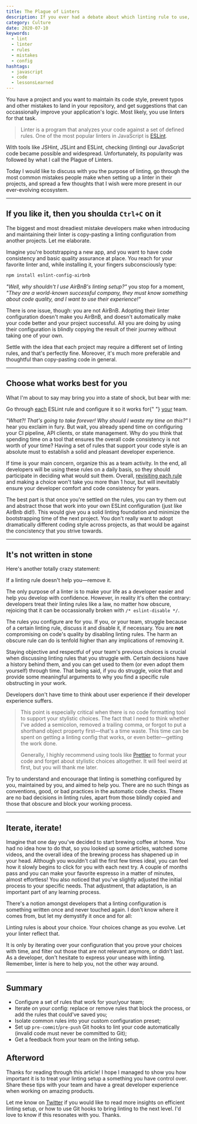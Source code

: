 ```yaml
---
title: The Plague of Linters
description: If you ever had a debate about which linting rule to use, you must read this.
category: Culture
date: 2020-07-10
keywords:
  - lint
  - linter
  - rules
  - mistakes
  - config
hashtags:
  - javascript
  - code
  - lessonsLearned
---
```


You have a project and you want to maintain its code style, prevent typos and other mistakes to land in your repository, and get suggestions that can occassionally improve your application's logic. Most likely, you use linters for that task.

> Linter is a program that analyzes your code against a set of defined rules. One of the most popular linters in JavaScript is [ESLint](https://eslint.org).

With tools like JSHint, JSLint and ESLint, checking (linting) our JavaScript code became possible and widespread. Unfortunately, its popularity was followed by what I call the Plague of Linters.

Today I would like to discuss with you the purpose of linting, go through the most common mistakes people make when setting up a linter in their projects, and spread a few thoughts that I wish were more present in our ever-evolving ecosystem.

---

## If you like it, then you shoulda `Ctrl+C` on it

The biggest and most dreadiest mistake developers make when introducing and maintaining their linter is copy-pasting a linting configuration from another projects. Let me elaborate.

Imagine you're bootstrapping a new app, and you want to have code consistency and basic quality assurance at place. You reach for your favorite linter and, while installing it, your fingers subconsciously type:

```bash
npm install eslint-config-airbnb
```

_"Well, why shouldn't I use AirBnB's linting setup?"_ you stop for a moment, _"They are a world-known successful company, they must know something about code quality, and I want to use their experience!"_

There is one issue, though: you are not AirBnB. Adopting their linter configuration doesn't make you AirBnB, and doesn't automatically make your code better and your project successful. All you are doing by using their configuration is blindly copying the result of their journey without taking one of your own.

Settle with the idea that each project may require a different set of linting rules, and that's perfectly fine. Moreover, it's much more preferable and thoughtful than copy-pasting code in general.

---

## Choose what works best for you

What I'm about to say may bring you into a state of shock, but bear with me:

<Quote>
  Go through <u>each</u> ESLint rule and configure it so it works for{" "}
  <u>your</u> team.
</Quote>

_"What?! That's going to take forever! Why should I waste my time on this?"_ I hear you exclaim in fury. But wait, you already spend time on configuring your CI pipeline, API clients, or state management. Why do you think that spending time on a tool that ensures the overall code consistency is not worth of your time? Having a set of rules that support your code style is an absolute must to establish a solid and pleasant developer experience.

If time is your main concern, organize this as a team activity. In the end, all developers will be using these rules on a daily basis, so they should participate in deciding what would suit them. Overall, [revisiting each rule](https://eslint.org/docs/rules/) and making a choice won't take you more than 1 hour, but will inevitably ensure your developer comfort and code consistency for years.

The best part is that once you're settled on the rules, you can try them out and abstract those that work into your own ESLint configuration (just like AirBnb did!). This would give you a solid linting foundation and minimize the bootstrapping time of the next project. You don't really want to adopt dramatically different coding style across projects, as that would be against the concistency that you strive towards.

---

## It's not written in stone

Here's another totally crazy statement:

<Quote>If a linting rule doesn't help you—remove it.</Quote>

The only purpose of a linter is to make your life as a developer easier and help you develop with confidence. However, in reality it's often the contrary: developers treat their linting rules like a law, no matter how obscure, rejoicing that it can be occassionally broken with `/* eslint-disable */`.

The rules you configure are for you. If you, or your team, struggle because of a certain linting rule, discuss it and disable it, if necessary. You are **not** compromising on code's quality by disabling linting rules. The harm an obscure rule can do is tenfold higher than any implications of removing it.

Staying objective and respectful of your team's previous choices is crucial when discussing linting rules that you struggle with. Certain decisions have a history behind them, and you can get used to them (or even adopt them yourself) through time. That being said, if you do struggle, voice that and provide some meaningful arguments to why you find a specific rule obstructing in your work.

<Quote>
  Developers don't have time to think about user experience if their developer
  experience suffers.
</Quote>

> This point is especially critical when there is no code formatting tool to support your stylistic choices. The fact that I need to think whether I've added a semicolon, removed a trailing comma, or forgot to put a shorthand object property first—that's a time waste. This time can be spent on getting a linting config that works, or even better—getting the work done.
>
> Generally, I highly recommend using tools like [Prettier](https://prettier.io) to format your code and forget about stylistic choices altogether. It will feel weird at first, but you will thank me later.

Try to understand and encourage that linting is something configured by you, maintained by you, and aimed to help you. There are no such things as conventions, good, or bad practices in the automatic code checks. There are no bad decisions in linting rules, apart from those blindly copied and those that obscure and block your working process.

---

## Iterate, iterate!

Imagine that one day you've decided to start brewing coffee at home. You had no idea how to do that, so you looked up some articles, watched some videos, and the overall idea of the brewing process has shapened up in your head. Although you wouldn't call the first few times ideal, you can feel how it slowly begins to click for you with each next try. A couple of months pass and you can make your favorite espresso in a matter of minutes, almost effortless! You also noticed that you've slightly adjusted the initial process to your specific needs. That adjustment, that adaptation, is an important part of any learning process.

There's a notion amongst developers that a linting configuration is something written once and never touched again. I don't know where it comes from, but let my demystify it once and for all:

<Quote>
  Linting rules is about your choice. Your choices change as you evolve. Let
  your linter reflect that.
</Quote>

It is only by iterating over your configuration that you prove your choices with time, and filter out those that are not relevant anymore, or didn't last. As a developer, don't hesitate to express your unease with linting. Remember, linter is here to help you, not the other way around.

---

## Summary

- Configure a set of rules that work for your/your team;
- Iterate on your config: replace or remove rules that block the process, or add the rules that could've saved you;
- Isolate common rules into your custom configuration preset;
- Set up `pre-commit`/`pre-push` Git hooks to lint your code automatically (invalid code must never be committed to Git);
- Get a feedback from your team on the linting setup.

## Afterword

Thanks for reading through this article! I hope I managed to show you how important it is to treat your linting setup a something you have control over. Share these tips with your team and have a great developer experience when working on amazing products.

Let me know on [Twitter](https://twitter.com/kettanaito) if you would like to read more insights on efficient linting setup, or how to use Git hooks to bring linting to the next level. I'd love to know if this resonates with you. Thanks.

